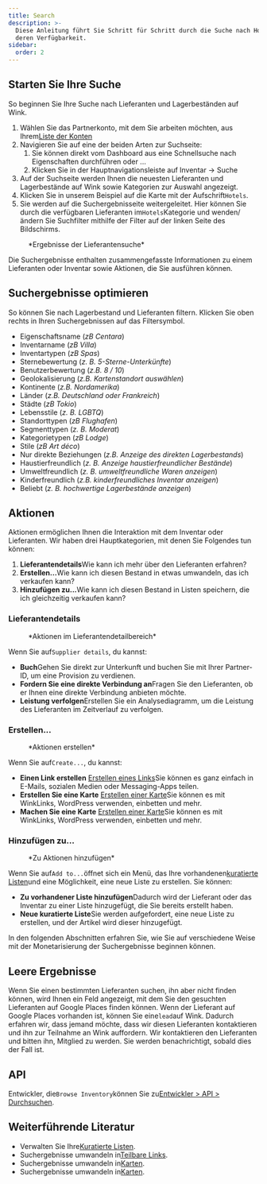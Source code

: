```yaml
---
title: Search
description: >-
  Diese Anleitung führt Sie Schritt für Schritt durch die Suche nach Hotels und
  deren Verfügbarkeit.
sidebar:
  order: 2
---
```


## Starten Sie Ihre Suche

So beginnen Sie Ihre Suche nach Lieferanten und Lagerbeständen auf Wink.

1. Wählen Sie das Partnerkonto, mit dem Sie arbeiten möchten, aus Ihrem[Liste der Konten](https://studio.wink.travel/company/list)
2. Navigieren Sie auf eine der beiden Arten zur Suchseite:
   1. Sie können direkt vom Dashboard aus eine Schnellsuche nach Eigenschaften durchführen oder ...
   2. Klicken Sie in der Hauptnavigationsleiste auf Inventar → Suche
3. Auf der Suchseite werden Ihnen die neuesten Lieferanten und Lagerbestände auf Wink sowie Kategorien zur Auswahl angezeigt.
4. Klicken Sie in unserem Beispiel auf die Karte mit der Aufschrift`Hotels`.
5. Sie werden auf die Suchergebnisseite weitergeleitet. Hier können Sie durch die verfügbaren Lieferanten im`Hotels`Kategorie und wenden/ändern Sie Suchfilter mithilfe der Filter auf der linken Seite des Bildschirms.

<figure>
  <CloudinaryImage width="700" height="570" resize="scale" quality="best" alt="Suchergebnisse" src="academy/search-results" errorImage="noimage_opaque_nyrtl0.png" />

  <figcaption>*Ergebnisse der Lieferantensuche*</figcaption>
</figure>


Die Suchergebnisse enthalten zusammengefasste Informationen zu einem Lieferanten oder Inventar sowie Aktionen, die Sie ausführen können.

## Suchergebnisse optimieren

So können Sie nach Lagerbestand und Lieferanten filtern. Klicken Sie oben rechts in Ihren Suchergebnissen auf das Filtersymbol.

* Eigenschaftsname (*zB Centara*)
* Inventarname (*zB Villa*)
* Inventartypen (*zB Spas*)
* Sternebewertung (*z. B. 5-Sterne-Unterkünfte*)
* Benutzerbewertung (*z.B. 8 / 10*)
* Geolokalisierung (*z.B. Kartenstandort auswählen*)
* Kontinente (*z.B. Nordamerika*)
* Länder (*z.B. Deutschland oder Frankreich*)
* Städte (*zB Tokio*)
* Lebensstile (*z. B. LGBTQ*)
* Standorttypen (*zB Flughafen*)
* Segmenttypen (*z. B. Moderat*)
* Kategorietypen (*zB Lodge*)
* Stile (*zB Art déco*)
* Nur direkte Beziehungen (*z.B. Anzeige des direkten Lagerbestands*)
* Haustierfreundlich (*z. B. Anzeige haustierfreundlicher Bestände*)
* Umweltfreundlich (*z. B. umweltfreundliche Waren anzeigen*)
* Kinderfreundlich (*z.B. kinderfreundliches Inventar anzeigen*)
* Beliebt (*z. B. hochwertige Lagerbestände anzeigen*)

## Aktionen

Aktionen ermöglichen Ihnen die Interaktion mit dem Inventar oder Lieferanten. Wir haben drei Hauptkategorien, mit denen Sie Folgendes tun können:

1. **Lieferantendetails**Wie kann ich mehr über den Lieferanten erfahren?
2. **Erstellen...**&#x57;ie kann ich diesen Bestand in etwas umwandeln, das ich verkaufen kann?
3. **Hinzufügen zu...**&#x57;ie kann ich diesen Bestand in Listen speichern, die ich gleichzeitig verkaufen kann?

### Lieferantendetails

<figure>
  <CloudinaryImage width="350" height="190" resize="scale" quality="best" alt="Lieferantendetails" src="academy/supplier-details" errorImage="noimage_opaque_nyrtl0.png" />

  <figcaption>*Aktionen im Lieferantendetailbereich*</figcaption>
</figure>


Wenn Sie auf`Supplier details`, du kannst:

* **Buch**Gehen Sie direkt zur Unterkunft und buchen Sie mit Ihrer Partner-ID, um eine Provision zu verdienen.
* **Fordern Sie eine direkte Verbindung an**Fragen Sie den Lieferanten, ob er Ihnen eine direkte Verbindung anbieten möchte.
* **Leistung verfolgen**Erstellen Sie ein Analysediagramm, um die Leistung des Lieferanten im Zeitverlauf zu verfolgen.

### Erstellen...

<figure>
  <CloudinaryImage width="350" height="238" resize="scale" quality="best" alt="Aktionen" src="academy/inventory-actions" errorImage="noimage_opaque_nyrtl0.png" />

  <figcaption>*Aktionen erstellen*</figcaption>
</figure>


Wenn Sie auf`Create...`, du kannst:

* **Einen Link erstellen** [Erstellen eines Links](/studio/shareable-links)Sie können es ganz einfach in E-Mails, sozialen Medien oder Messaging-Apps teilen.
* **Erstellen Sie eine Karte** [Erstellen einer Karte](/studio/maps)Sie können es mit WinkLinks, WordPress verwenden, einbetten und mehr.
* **Machen Sie eine Karte** [Erstellen einer Karte](/studio/cards)Sie können es mit WinkLinks, WordPress verwenden, einbetten und mehr.

### Hinzufügen zu...

<figure>
  <CloudinaryImage width="350" height="203" resize="scale" quality="best" alt="Aktionen" src="academy/add-to" errorImage="noimage_opaque_nyrtl0.png" />

  <figcaption>*Zu Aktionen hinzufügen*</figcaption>
</figure>


Wenn Sie auf`Add to...`öffnet sich ein Menü, das Ihre vorhandenen[kuratierte Listen](/studio/curated-lists)und eine Möglichkeit, eine neue Liste zu erstellen. Sie können:

* **Zu vorhandener Liste hinzufügen**Dadurch wird der Lieferant oder das Inventar zu einer Liste hinzugefügt, die Sie bereits erstellt haben.
* **Neue kuratierte Liste**Sie werden aufgefordert, eine neue Liste zu erstellen, und der Artikel wird dieser hinzugefügt.

In den folgenden Abschnitten erfahren Sie, wie Sie auf verschiedene Weise mit der Monetarisierung der Suchergebnisse beginnen können.

## Leere Ergebnisse

Wenn Sie einen bestimmten Lieferanten suchen, ihn aber nicht finden können, wird Ihnen ein Feld angezeigt, mit dem Sie den gesuchten Lieferanten auf Google Places finden können. Wenn der Lieferant auf Google Places vorhanden ist, können Sie eine`lead`auf Wink.
Dadurch erfahren wir, dass jemand möchte, dass wir diesen Lieferanten kontaktieren und ihn zur Teilnahme an Wink auffordern. Wir kontaktieren den Lieferanten und bitten ihn, Mitglied zu werden. Sie werden benachrichtigt, sobald dies der Fall ist.

## API

Entwickler, die`Browse Inventory`können Sie zu[Entwickler > API > Durchsuchen](/developers/apis/#browse-api).

## Weiterführende Literatur

* Verwalten Sie Ihre[Kuratierte Listen](/studio/curated-lists).
* Suchergebnisse umwandeln in[Teilbare Links](/studio/shareable-links).
* Suchergebnisse umwandeln in[Karten](/studio/cards).
* Suchergebnisse umwandeln in[Karten](/studio/maps).

